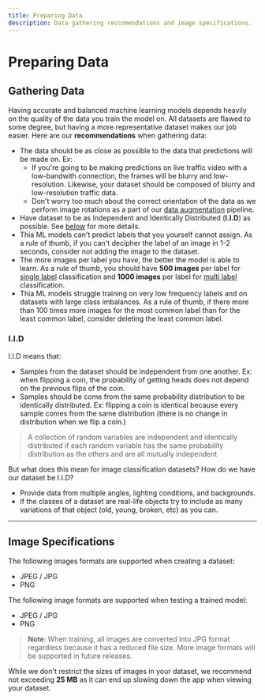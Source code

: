 ```yaml
---
title: Preparing Data
description: Data gathering reccomendations and image specifications.
---
```


# Preparing Data

## Gathering Data

Having accurate and balanced machine learning models depends heavily on the quality of the data you train the model on.
All datasets are flawed to some degree, but having a more representative dataset makes our job easier.
Here are our **recommendations** when gathering data:

-   The data should be as close as possible to the data that predictions will be made on. Ex:
    -   If you're going to be making predictions on live traffic video with a low-bandwith connection, the frames will be blurry and low-resolution.
        Likewise, your dataset should be composed of blurry and low-resolution traffic data.
    -   Don't worry too much about the correct orientation of the data as we perform image rotations as a part of our [data augmentation][3] pipeline.
-   Have dataset to be as Independent and Identically Distributed (**I.I.D**) as possible. See [below][4] for more details.
-   Thia ML models can't predict labels that you yourself cannot assign. As a rule of thumb, if you can't decipher the label of an image in 1-2 seconds,
    consider not adding the image to the dataset.
-   The more images per label you have, the better the model is able to learn. As a rule of thumb, you should have **500 images** per label for
    [single label][1] classification and **1000 images** per label for [multi label][2] classification.
-   Thia ML models struggle training on very low frequency labels and on datasets with large class imbalances. As a rule of thumb, if there more than 100 times more
    images for the most common label than for the least common label, consider deleting the least common label.

### I.I.D

I.I.D means that:

-   Samples from the dataset should be independent from one another. Ex: when flipping a coin, the probability of getting heads
    does not depend on the previous flips of the coin.
-   Samples should be come from the same probability distribution to be identically distributed. Ex: flipping a coin is identical
    because every sample comes from the same distribution (there is no change in distribution when we flip a coin.)

> A collection of random variables are independent and identically distributed if each random variable has the same
> probability distribution as the others and are all mutually independent

But what does this mean for image classification datasets? How do we have our dataset be I.I.D?

-   Provide data from multiple angles, lighting conditions, and backgrounds.
-   If the classes of a dataset are real-life objects try to include as many variations of that object (old, young, broken, etc) as you can.

---

## Image Specifications

The following images formats are supported when creating a dataset:

-   JPEG / JPG
-   PNG

The following image formats are supported when testing a trained model:

-   JPEG / JPG
-   PNG

> **Note**: When training, all images are converted into JPG format regardless because it has a reduced file size.
> More image formats will be supported in future releases.

While we don't restrict the sizes of images in your dataset, we recommend not exceeding **25 MB** as it can end up
slowing down the app when viewing your dataset.

[1]: /docs/creating-a-model/image-classification#single-label 'Single Label Classification'
[2]: /docs/creating-a-model/image-classification#multi-label 'Multi Label Classification'
[3]: https://www.analyticsvidhya.com/blog/2021/03/image-augmentation-techniques-for-training-deep-learning-models/#:~:text=Image%20augmentation%20is%20a%20technique,training%20a%20deep%20learning%20model 'Data Augmentation Definition'
[4]: #iid 'Independent & Identically Distributed Details'
